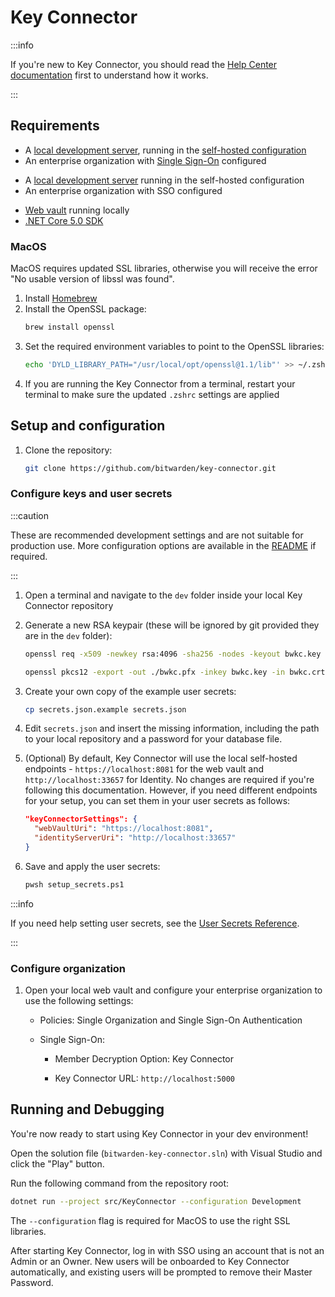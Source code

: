 
# Key Connector

:::info

If you're new to Key Connector, you should read the [Help Center documentation][help] first to
understand how it works.

:::

## Requirements

<bitwarden>

- A [local development server](../server/guide.mdx), running in the
  [self-hosted configuration](../server/self-hosted/index.md)
- An enterprise organization with [Single Sign-On](../server/sso/index.md) configured

</bitwarden>

<community>

- A [local development server](../server/guide.mdx) running in the self-hosted configuration
- An enterprise organization with SSO configured

</community>

- [Web vault](../clients/web-vault) running locally
- [.NET Core 5.0 SDK](https://www.microsoft.com/net/download/core)

### MacOS

MacOS requires updated SSL libraries, otherwise you will receive the error "No usable version of
libssl was found".

1. Install [Homebrew](https://brew.sh/)
2. Install the OpenSSL package:
   ```bash
   brew install openssl
   ```
3. Set the required environment variables to point to the OpenSSL libraries:
   ```bash
   echo 'DYLD_LIBRARY_PATH="/usr/local/opt/openssl@1.1/lib"' >> ~/.zshrc
   ```
4. If you are running the Key Connector from a terminal, restart your terminal to make sure the
   updated `.zshrc` settings are applied

## Setup and configuration

1. Clone the repository:
   ```bash
   git clone https://github.com/bitwarden/key-connector.git
   ```

### Configure keys and user secrets

:::caution

These are recommended development settings and are not suitable for production use. More
configuration options are available in the
[README](https://github.com/bitwarden/key-connector/blob/master/README.md) if required.

:::

1. Open a terminal and navigate to the `dev` folder inside your local Key Connector repository

2. Generate a new RSA keypair (these will be ignored by git provided they are in the `dev` folder):

   ```bash
   openssl req -x509 -newkey rsa:4096 -sha256 -nodes -keyout bwkc.key -out bwkc.crt -subj "/CN=Bitwarden Key Connector" -days 36500

   openssl pkcs12 -export -out ./bwkc.pfx -inkey bwkc.key -in bwkc.crt -passout pass:{Password}
   ```

3. Create your own copy of the example user secrets:

   ```bash
   cp secrets.json.example secrets.json
   ```

4. Edit `secrets.json` and insert the missing information, including the path to your local
   repository and a password for your database file.
5. (Optional) By default, Key Connector will use the local self-hosted endpoints -
   `https://localhost:8081` for the web vault and `http://localhost:33657` for Identity. No changes
   are required if you're following this documentation. However, if you need different endpoints for
   your setup, you can set them in your user secrets as follows:

   ```json
   "keyConnectorSettings": {
     "webVaultUri": "https://localhost:8081",
     "identityServerUri": "http://localhost:33657"
   }
   ```

6. Save and apply the user secrets:

   ```bash
   pwsh setup_secrets.ps1
   ```

:::info

If you need help setting user secrets, see the [User Secrets Reference](../server/user-secrets.md).

:::

### Configure organization

1. Open your local web vault and configure your enterprise organization to use the following
   settings:

   - Policies: Single Organization and Single Sign-On Authentication

   - Single Sign-On:

     - Member Decryption Option: Key Connector

     - Key Connector URL: `http://localhost:5000`

## Running and Debugging

You're now ready to start using Key Connector in your dev environment!

<Tabs>
   <TabItem value="vs" label="Visual Studio" default>

Open the solution file (`bitwarden-key-connector.sln`) with Visual Studio and click the "Play"
button.

   </TabItem>
   <TabItem value="cli" label="CLI">

Run the following command from the repository root:

```bash
dotnet run --project src/KeyConnector --configuration Development
```

The `--configuration` flag is required for MacOS to use the right SSL libraries.

   </TabItem>
</Tabs>

After starting Key Connector, log in with SSO using an account that is not an Admin or an Owner. New
users will be onboarded to Key Connector automatically, and existing users will be prompted to
remove their Master Password.

[help]: https://bitwarden.com/help/about-key-connector/
